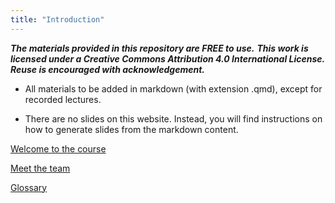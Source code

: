 ```yaml
---
title: "Introduction"
---
```


***The materials provided in this repository are FREE to use.*** ***This work is licensed under a Creative Commons Attribution 4.0 International License. Reuse is encouraged with acknowledgement.***

-   All materials to be added in markdown (with extension .qmd), except for recorded lectures.

-   There are no slides on this website. Instead, you will find instructions on how to generate slides from the markdown content.

[Welcome to the course](welcome.qmd)

[Meet the team](meet the team.qmd)

[Glossary](glossary.qmd)
